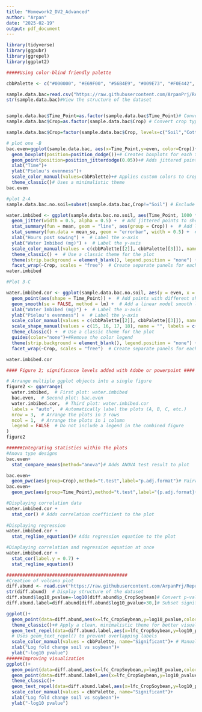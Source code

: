 ```yaml
---
title: "Homework2_DV2_Advanced"
author: "Arpan"
date: "2025-02-19"
output: pdf_document
---
```


```r
library(tidyverse)
library(ggpubr)
library(ggrepel)
library(ggplot2)

#####Using color-blind friendly palette

cbbPalette <- c("#000000", "#E69F00", "#56B4E9", "#009E73", "#F0E442", "#0072B2", "#D55E00", "#CC79A7")

sample.data.bac=read.csv("https://raw.githubusercontent.com/ArpanPrj/Reproducibility2025/refs/heads/main/Data_Visualization_class2/BacterialAlpha.csv", na.strings = "na") #Reading the data
str(sample.data.bac)#View the structure of the dataset


sample.data.bac$Time_Point=as.factor(sample.data.bac$Time_Point)# Convert time points to categorical variable
sample.data.bac$Crop=as.factor(sample.data.bac$Crop) # Convert crop type to a categorical variable
```


```r
sample.data.bac$Crop=factor(sample.data.bac$Crop, levels=c("Soil","Cotton","Soybean"))#Reorder the crop factor into custom order

# plot one -B
bac.even=ggplot(sample.data.bac, aes(x=Time_Point,y=even, color=Crop))+
  geom_boxplot(position=position_dodge())+# Creates boxplots for each time point, grouped by Crop
  geom_point(position=position_jitterdodge(0.05))+# Adds jittered points for better visibility
  xlab("Time")+
  ylab("Pielou's evenness")+
  scale_color_manual(values=cbbPalette)+# Applies custom colors to Crop categories
  theme_classic()# Uses a minimalistic theme
bac.even
```


```r
#plot 2-A
sample.data.bac.no.soil=subset(sample.data.bac,Crop!="Soil") # Exclude Soil samples

water.imbibed <- ggplot(sample.data.bac.no.soil, aes(Time_Point, 1000 * Water_Imbibed, color = Crop)) +  # Define aesthetics: x-axis as Time.Point, y-axis as Water_Imbibed (converted to mg), and color by Crop
  geom_jitter(width = 0.5, alpha = 0.5) +  # Add jittered points to show individual data points with some transparency
  stat_summary(fun = mean, geom = "line", aes(group = Crop)) +  # Add lines representing the mean value for each Crop group
  stat_summary(fun.data = mean_se, geom = "errorbar", width = 0.5) +  # Add error bars representing the standard error of the mean
  xlab("Hours post sowing") +  # Label the x-axis
  ylab("Water Imbibed (mg)") +  # Label the y-axis
  scale_color_manual(values = c(cbbPalette[[2]], cbbPalette[[3]]), name = "", labels = c("", "")) +  # Manually set colors for the Crop variable
  theme_classic() +  # Use a classic theme for the plot
  theme(strip.background = element_blank(), legend.position = "none") +  # Customize theme: remove strip background and position legend to the right
  facet_wrap(~Crop, scales = "free")  # Create separate panels for each Crop, allowing free scales
water.imbibed
```


```r
#Plot 3-C

water.imbibed.cor <- ggplot(sample.data.bac.no.soil, aes(y = even, x = 1000 * Water_Imbibed, color = Crop)) +  # Define aesthetics: y-axis as even, x-axis as Water_Imbibed (converted to mg), and color by Crop
  geom_point(aes(shape = Time_Point)) +  # Add points with different shapes based on Time.Point
  geom_smooth(se = FALSE, method = lm) +  # Add a linear model smooth line without confidence interval shading
  xlab("Water Imbibed (mg)") +  # Label the x-axis
  ylab("Pielou's evenness") +  # Label the y-axis
  scale_color_manual(values = c(cbbPalette[[2]], cbbPalette[[3]]), name = "", labels = c("Cotton", "Soybean")) +  # Manually set colors for the Crop variable
  scale_shape_manual(values = c(15, 16, 17, 18), name = "", labels = c("0 hrs", "6 hrs", "12 hrs", "18 hrs")) +  # Manually set shapes for the Time.Point variable
  theme_classic() +  # Use a classic theme for the plot
  guides(color="none")+#Remove the color legend
  theme(strip.background = element_blank(), legend.position = "none") +
  facet_wrap(~Crop, scales = "free")  # Create separate panels for each Crop, allowing free scales

water.imbibed.cor
```


```r
#### Figure 2; significance levels added with Adobe or powerpoint #### 

# Arrange multiple ggplot objects into a single figure
figure2 <- ggarrange(
  water.imbibed,  # First plot: water.imbibed
  bac.even,  # Second plot: bac.even
  water.imbibed.cor,  # Third plot: water.imbibed.cor
  labels = "auto",  # Automatically label the plots (A, B, C, etc.)
  nrow = 3,  # Arrange the plots in 3 rows
  ncol = 1,  # Arrange the plots in 1 column
  legend = FALSE  # Do not include a legend in the combined figure
)
figure2
```


```r
######Integrating statistics within the plots
#Anova type designs
bac.even+
  stat_compare_means(method="anova")# Adds ANOVA test result to plot

bac.even+
  geom_pwc(aes(group=Crop),method="t.test",label="p.adj.format")# Pairwise t-tests between Crop groups, labels used to show the pvalue
bac.even+
  geom_pwc(aes(group=Time_Point),method="t.test",label="{p.adj.format}{p.adj.signif}")# Pairwise t-tests between Time Points, labels used to shw pvalue and significance

#Displaying correlation data
water.imbibed.cor + 
  stat_cor() # Adds correlation coefficient to the plot
  
#Displaying regression
water.imbibed.cor + 
  stat_regline_equation()# Adds regression equation to the plot

#Diaplaying correlation and regression equation at once
water.imbibed.cor + 
  stat_cor(label.y = 0.7) +
  stat_regline_equation()
```


```r
#############################################
#Creation of volcano plot
diff.abund <- read.csv("https://raw.githubusercontent.com/ArpanPrj/Reproducibility2025/refs/heads/main/Data_Visualization_class2/diff_abund.csv")# Load differential abundance data
str(diff.abund)  # Display structure of the dataset
diff.abund$log10_pvalue=-log10(diff.abund$p_CropSoybean)# Convert p-values to -log10 scale for better visualization
diff.abund.label=diff.abund[diff.abund$log10_pvalue>30,]# Subset significant features

ggplot()+
  geom_point(data=diff.abund,aes(x=lfc_CropSoybean,y=log10_pvalue,color=diff_CropSoybean))+# Add scatter points for each feature, colored by significance status
  theme_classic()+# Apply a clean, minimalistic theme for better visualization
  geom_text_repel(data=diff.abund.label,aes(x=lfc_CropSoybean,y=log10_pvalue,color=diff_CropSoybean,label=Label))+# Add text labels for only the most significant points
  # Uses geom_text_repel() to prevent overlapping labels
  scale_color_manual(values = cbbPalette, name="Significant")+ # Manually set colors for significance groups using a predefined color palette
  xlab("Log fold change soil vs soybean")+
  ylab("-log10 pvalue")
######Improving visualization
ggplot()+
  geom_point(data=diff.abund,aes(x=lfc_CropSoybean,y=log10_pvalue,color=diff_CropSoybean))+
  geom_point(data=diff.abund.label,aes(x=lfc_CropSoybean,y=log10_pvalue,color=diff_CropSoybean),shape=17, color="red",size=4)+#Changing the shape, size and color of the points to visualize better
  theme_classic()+
  geom_text_repel(data=diff.abund.label,aes(x=lfc_CropSoybean,y=log10_pvalue,color=diff_CropSoybean,label=Label),color="red")+ #Changing the colour of text to red
  scale_color_manual(values = cbbPalette, name="Significant")+
  xlab("Log fold change soil vs soybean")+
  ylab("-log10 pvalue")

```

